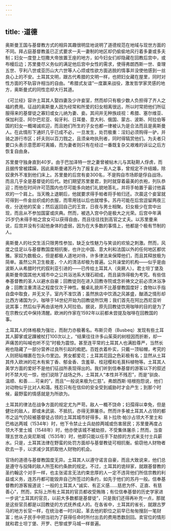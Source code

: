 ```yaml
---
---
---
```

title: ·道德
---




奥斯曼王国与基督教方式的相异其趣很明显地说明了道德规范在地域与现世方面的不同。拜占庭基督教虽已正式要求一夫一妻制的地区却仍偷偷地风行着多妻或多夫制；妇女一度登上恺撒大帝放置王座的地方，如今妇女们却隐藏在回教后宫中，或布幔后边；苏里曼尽义务似的满足他后宫中女性的需求，使得弗朗西斯一世、查理五世、亨利八世或亚历山大六世等人心烦或性欲方面逃脱的情事并没使他感到一丝良心上的不安。土耳其文明，跟古代希腊的文明一样，也把妇女藏在屋里，同时对性方面的不轨容许相当的自由。“希腊式友谊”一度赢来战役，激发哲学家灵感的地方，奥斯曼式的同性恋却大行其道。

《可兰经》容许土耳其人娶四妻及少许妾室，然而却只有极少数人负担得了齐人之福的费用。征战的奥斯曼人因为经常和所爱的妇女相离很远，所以时常把他们所征服得来的基督徒之寡妇或女儿纳为妻、妾。其间并无种族歧视：希腊、塞尔维亚、保加利亚、阿尔巴尼亚、匈牙利、日耳曼、意大利、俄国、蒙古、波斯、阿拉伯等国的妇女一概竭诚欢迎，而且她们所生的子女也都一律被认为是合法而且是奥斯曼人。在此情形下通奸几乎已成不必，一旦发生，处罚极重：淫妇必须购得一驴，并骑之游行市区；奸夫则以百刀戮之，且须亲吻执刑者，同时得犒赏他们。为夫者只要口头表示意愿即可离婚，而为妻者则只有在经过一番既复杂又艰难的诉讼之后方恢复自由身。

苏里曼守独身直到40岁。由于巴加泽特一世之妻曾被帖木儿与其鞑靼人俘虏，而且据传曾被蹂躏，因此奥斯曼诸苏丹为了报复此一丢人之事，曾规定不许结婚，除奴隶外不准到他们床上。苏里曼的后宫有妾300名，不是购自市场即是俘自战场，而且几乎全是基督徒的后代。她们期望苏里曼君，到时就穿着最美的衣袍，列队恭迎；而他在时间许可范围内也尽可能多向她们礼貌地答礼，并将手帕置于最讨他喜欢的一个肩上。当天晚上退朝后，他就要求得手帕者将手帕归还。次晨这个妾室就可得到一件金丝织成的衣服，而零用钱以后也就增多。苏丹可能在后宫逗留两夜三夜，分送他的奖金；然后返回自己的王宫，日夜与男士相聚。妇女极少在宫中出现，而且从不参加国宴或庆典。然而，被选入宫中仍是极大之光荣。后宫中年满25岁仍未得手帕之宫女可以获得自由，而且往往找到高官之丈夫。以苏里曼来说，后宫并没有引起他身体的虚弱，因为在大多数的事情上，他都是个极有节制的人。

奥斯曼人的社交生活只限男性参加，缺乏女性魅力与笑谈的欢愉之刺激。然而，风度之佳足以与基督教国度相抗衡，也许比中国、意大利和法国以外的任何地区都优雅。家奴为数极众，但是都极人道地对待，许多律法来保障他们，而且其释放极为简单。虽然公共卫生极差，个人的清洁却极为普遍。公共澡堂的机构——似乎是由波斯人从希腊时代的叙利亚引进的——已传给土耳其人（突厥人）。君士坦丁堡及奥斯曼帝国其他大城市中之公共浴池系大理石砌成，而且装饰得极为考究。有些信奉基督教的圣人以避水自豪；回教徒则在进入回教寺院或念祈祷文之前必须沐浴净身；回教注重清洁之程度仅次于神性。餐桌礼貌并不比基督教国度好；食物以手指自盘中取食，并无叉子。室内不准饮酒；虽然旅店中饮酒之风甚盛，酗酒之情形却比西方诸国为少。咖啡于14世纪开始为回教徒所饮用；我们首先在阿比西尼亚听说其事；然后似乎再由该地传入阿拉伯。据说，原先回教徒饮用咖啡的目的是为了在宗教仪式中保持清醒。欧洲的作家在1592年以前都未尝提及咖啡在回教国的事。

土耳其人的体格极为强壮，而耐力亦极著名。布斯贝奇（Busbeq）发现有些土耳其人脚掌或足踝被杖打100次以上，“结果往往许多山茱萸的树枝因而折断，却一声痛苦的叫喊也听不见”时极为震惊。甚至连平常的土耳其人也满脸尊严，当然长袍也隐藏了一部分营养过良所引起的痴肥。百姓衣着朴实，只戴一顶毡帽，考究的人则把毡帽裹在包头巾里边。男女都爱花；土耳其花园之色彩极有名；显然从土耳其传入欧洲的花木有紫丁香、郁金香、含羞草、桂冠樱和毛茛科植物等。土耳其人美学方面的爱好不是他们征战所表现得出的。我们听到信奉基督的游客以下的叙述时不禁大吃一惊，他们说除了战场之外，土耳其人“本性并不残忍”，而是“驯良、温顺、和善……可亲的”，而且“一般说来极为仁慈”。弗朗西斯·培根抱怨说，他们对动物似乎比对人和蔼。残忍只有在信仰的安全受到威胁时才会产生；到那个时候，最野蛮的情感就是为所欲为。

土耳其的律法在战争方面的规定尤为严苛。敌人一概不饶命；妇孺得以幸免，但是健壮的敌人，即或未武装、不抵抗，亦得无罪屠杀。然而许多被土耳其人占领的都市之运气仍较被基督徒占领的土耳其城市好得多。易卜拉欣·帕沙占领大不里士和巴格达两城（1534年）时，他下令禁止士兵劫掠两城或伤害居民；苏里曼再度占领大不里士城（1548年）时，他亦使该城不被劫掠，不受集体屠杀；然而，当查理五世攻占突尼斯城（1535年）时，他即只能以任手下劫掠的方式来支付士兵薪水。只是，土耳其法律在野蛮的处罚方面却与基督教徒可相抗衡。偷窃他人财物者砍去一手，以求减少其抓取他人财物的机会。

官场的道德与基督教国度无异。土耳其人以遵守诺言自豪，而且大致说来，他们总是遵守与投降的敌人所签和约条款的规定。不过，土耳其的诡辩家，就跟基督教的圣约翰这个对手一样，也主张诺言无法约束忠厚的人一定不违背他们所信宗教的利益或义务，连苏丹都可能毁弃自己所签过的条约，如先于他们的苏丹一般。信奉基督教的游客报道说：一般的土耳其人“诚实、有正义感……慈悲为怀、正直、有慈善心”，然而，实际上所有土耳其的官员都收受贿赂；有位信奉基督的历史学家进一步说“土耳其的官员，以前大多数都是基督徒”，只是我们还得再补充一点，那就是这些官员都是以回教徒的方式抚养成人的。在各省中，土耳其的省长，就跟古罗马的地方长官一样，在统治者一时兴起，革去他的职位之前早已匆匆搜刮一笔财富；他从子民手中把当初为了获得任命时所付出去的费用悉数刮回。卖官位的情形就和君士坦丁堡、开罗、巴黎或罗马城一样普遍。
